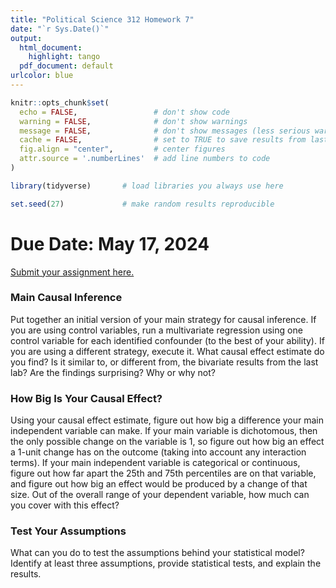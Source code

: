 ```yaml
---
title: "Political Science 312 Homework 7"
date: "`r Sys.Date()`"
output:
  html_document:
    highlight: tango
  pdf_document: default
urlcolor: blue
---
```


```r
knitr::opts_chunk$set(
  echo = FALSE,                 # don't show code
  warning = FALSE,              # don't show warnings
  message = FALSE,              # don't show messages (less serious warnings)
  cache = FALSE,                # set to TRUE to save results from last compilation
  fig.align = "center",         # center figures
  attr.source = '.numberLines'  # add line numbers to code
)

library(tidyverse)       # load libraries you always use here

set.seed(27)             # make random results reproducible
```

# Due Date: May 17, 2024

[Submit your assignment here.](https://canvas.northwestern.edu/courses/209958/assignments/1381467)

### Main Causal Inference

Put together an initial version of your main strategy for causal inference. If you are using control variables, run a multivariate regression using one control variable for each identified confounder (to the best of your ability). If you are using a different strategy, execute it. What causal effect estimate do you find? Is it similar to, or different from, the bivariate results from the last lab? Are the findings surprising? Why or why not?

### How Big Is Your Causal Effect?

Using your causal effect estimate, figure out how big a difference your main independent variable can make. If your main variable is dichotomous, then the only possible change on the variable is 1, so figure out how big an effect a 1-unit change has on the outcome (taking into account any interaction terms). If your main independent variable is categorical or continuous, figure out how far apart the 25th and 75th percentiles are on that variable, and figure out how big an effect would be produced by a change of that size. Out of the overall range of your dependent variable, how much can you cover with this effect?

### Test Your Assumptions

What can you do to test the assumptions behind your statistical model? Identify at least three assumptions, provide statistical tests, and explain the results.

